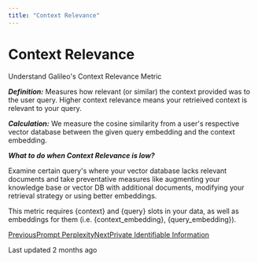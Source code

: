 ```yaml
---
title: "Context Relevance"
---
```


# Context Relevance

Understand Galileo's Context Relevance Metric

_**Definition:**_ Measures how relevant (or similar) the context provided was to the user query. Higher context relevance means your retrieived context is relevant to your query.

_**Calculation:**_ We measure the cosine similarity from a user's respective vector database between the given query embedding and the context embedding.

_**What to do when Context Relevance is low?**_

Examine certain query's where your vector database lacks relevant documents and take preventative measures like augmenting your knowledge base or vector DB with additional documents, modifying your retrieval strategy or using better embeddings.

This metric requires {context} and {query} slots in your data, as well as embeddings for them (i.e. {context\_embedding}, {query\_embedding}).

[PreviousPrompt Perplexity](/galileo/gen-ai-studio-products/guardrail-store/prompt-perplexity)[NextPrivate Identifiable Information](/galileo/gen-ai-studio-products/guardrail-store/private-identifiable-information)

Last updated 2 months ago